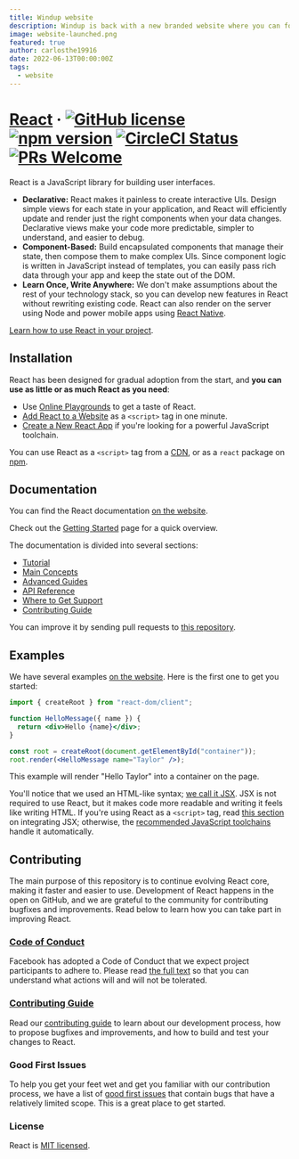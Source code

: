 ```yaml
---
title: Windup website
description: Windup is back with a new branded website where you can follow the evolution of our tools!
image: website-launched.png
featured: true
author: carlosthe19916
date: 2022-06-13T00:00:00Z
tags:
  - website
---
```


# [React](https://reactjs.org/) &middot; [![GitHub license](https://img.shields.io/badge/license-MIT-blue.svg)](https://github.com/facebook/react/blob/main/LICENSE) [![npm version](https://img.shields.io/npm/v/react.svg?style=flat)](https://www.npmjs.com/package/react) [![CircleCI Status](https://circleci.com/gh/facebook/react.svg?style=shield&circle-token=:circle-token)](https://circleci.com/gh/facebook/react) [![PRs Welcome](https://img.shields.io/badge/PRs-welcome-brightgreen.svg)](https://reactjs.org/docs/how-to-contribute.html#your-first-pull-request)

React is a JavaScript library for building user interfaces.

- **Declarative:** React makes it painless to create interactive UIs. Design simple views for each state in your application, and React will efficiently update and render just the right components when your data changes. Declarative views make your code more predictable, simpler to understand, and easier to debug.
- **Component-Based:** Build encapsulated components that manage their state, then compose them to make complex UIs. Since component logic is written in JavaScript instead of templates, you can easily pass rich data through your app and keep the state out of the DOM.
- **Learn Once, Write Anywhere:** We don't make assumptions about the rest of your technology stack, so you can develop new features in React without rewriting existing code. React can also render on the server using Node and power mobile apps using [React Native](https://reactnative.dev/).

[Learn how to use React in your project](https://reactjs.org/docs/getting-started.html).

## Installation

React has been designed for gradual adoption from the start, and **you can use as little or as much React as you need**:

- Use [Online Playgrounds](https://reactjs.org/docs/getting-started.html#online-playgrounds) to get a taste of React.
- [Add React to a Website](https://reactjs.org/docs/add-react-to-a-website.html) as a `<script>` tag in one minute.
- [Create a New React App](https://reactjs.org/docs/create-a-new-react-app.html) if you're looking for a powerful JavaScript toolchain.

You can use React as a `<script>` tag from a [CDN](https://reactjs.org/docs/cdn-links.html), or as a `react` package on [npm](https://www.npmjs.com/package/react).

## Documentation

You can find the React documentation [on the website](https://reactjs.org/).

Check out the [Getting Started](https://reactjs.org/docs/getting-started.html) page for a quick overview.

The documentation is divided into several sections:

- [Tutorial](https://reactjs.org/tutorial/tutorial.html)
- [Main Concepts](https://reactjs.org/docs/hello-world.html)
- [Advanced Guides](https://reactjs.org/docs/jsx-in-depth.html)
- [API Reference](https://reactjs.org/docs/react-api.html)
- [Where to Get Support](https://reactjs.org/community/support.html)
- [Contributing Guide](https://reactjs.org/docs/how-to-contribute.html)

You can improve it by sending pull requests to [this repository](https://github.com/reactjs/reactjs.org).

## Examples

We have several examples [on the website](https://reactjs.org/). Here is the first one to get you started:

```jsx
import { createRoot } from "react-dom/client";

function HelloMessage({ name }) {
  return <div>Hello {name}</div>;
}

const root = createRoot(document.getElementById("container"));
root.render(<HelloMessage name="Taylor" />);
```

This example will render "Hello Taylor" into a container on the page.

You'll notice that we used an HTML-like syntax; [we call it JSX](https://reactjs.org/docs/introducing-jsx.html). JSX is not required to use React, but it makes code more readable and writing it feels like writing HTML. If you're using React as a `<script>` tag, read [this section](https://reactjs.org/docs/add-react-to-a-website.html#optional-try-react-with-jsx) on integrating JSX; otherwise, the [recommended JavaScript toolchains](https://reactjs.org/docs/create-a-new-react-app.html) handle it automatically.

## Contributing

The main purpose of this repository is to continue evolving React core, making it faster and easier to use. Development of React happens in the open on GitHub, and we are grateful to the community for contributing bugfixes and improvements. Read below to learn how you can take part in improving React.

### [Code of Conduct](https://code.fb.com/codeofconduct)

Facebook has adopted a Code of Conduct that we expect project participants to adhere to. Please read [the full text](https://code.fb.com/codeofconduct) so that you can understand what actions will and will not be tolerated.

### [Contributing Guide](https://reactjs.org/docs/how-to-contribute.html)

Read our [contributing guide](https://reactjs.org/docs/how-to-contribute.html) to learn about our development process, how to propose bugfixes and improvements, and how to build and test your changes to React.

### Good First Issues

To help you get your feet wet and get you familiar with our contribution process, we have a list of [good first issues](https://github.com/facebook/react/labels/good%20first%20issue) that contain bugs that have a relatively limited scope. This is a great place to get started.

### License

React is [MIT licensed](./LICENSE).
